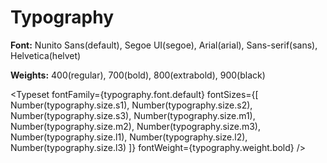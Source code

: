 
<Meta title="Design|Typography" />

# Typography

**Font:** Nunito Sans(default), Segoe UI(segoe), Arial(arial), Sans-serif(sans), Helvetica(helvet)

**Weights:** 400(regular), 700(bold), 800(extrabold), 900(black)

<Typeset
  fontFamily={typography.font.default}
  fontSizes={[
    Number(typography.size.s1),
    Number(typography.size.s2),
    Number(typography.size.s3),
    Number(typography.size.m1),
    Number(typography.size.m2),
    Number(typography.size.m3),
    Number(typography.size.l1),
    Number(typography.size.l2),
    Number(typography.size.l3)
  ]}
  fontWeight={typography.weight.bold}
/>